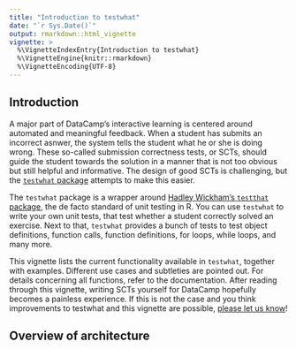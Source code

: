 ```yaml
---
title: "Introduction to testwhat"
date: "`r Sys.Date()`"
output: rmarkdown::html_vignette
vignette: >
  %\VignetteIndexEntry{Introduction to testwhat}
  %\VignetteEngine{knitr::rmarkdown}
  %\VignetteEncoding{UTF-8}
---
```


## Introduction

A major part of DataCamp's interactive learning is centered around automated and meaningful feedback. When a student has submits an incorrect asnwer, the system tells the student what he or she is doing wrong. These so-called submission correctness tests, or SCTs, should guide the student towards the solution in a manner that is not too obvious but still helpful and informative. The design of good SCTs is challenging, but the [`testwhat` package](https://github.com/Data-Camp/testwhat) attempts to make this easier.

The `testwhat` package is a wrapper around [Hadley Wickham's `testthat` package](https://github.com/Data-Camp/testthat), the de facto standard of unit testing in R. You can use `testwhat` to write your own unit tests, that test whether a student correctly solved an exercise. Next to that, `testwhat` provides a bunch of tests to test object definitions, function calls, function definitions, for loops, while loops, and many more.

This vignette lists the current functionality available in `testwhat`, together with examples. Different use cases and subtleties are pointed out. For details concerning all functions, refer to the documentation. After reading through this vignette, writing SCTs yourself for DataCamp hopefully becomes a painless experience. If this is not the case and you think improvements to testwhat and this vignette are possible, [please let us know](mailto:support@datacamp.com)!

## Overview of architecture